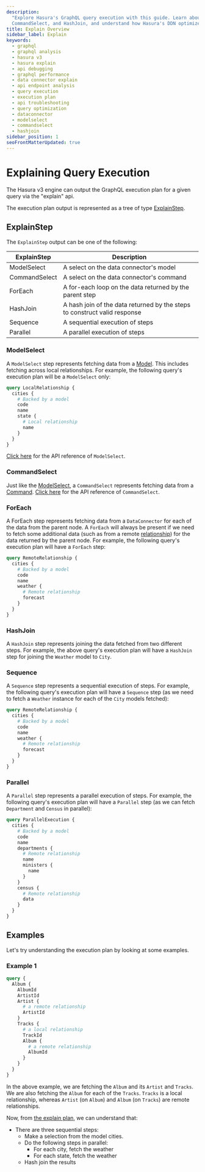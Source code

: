```yaml
---
description:
  "Explore Hasura's GraphQL query execution with this guide. Learn about various execution types like ModelSelect,
  CommandSelect, and HashJoin, and understand how Hasura's DDN optimizes query performance."
title: Explain Overview
sidebar_label: Explain
keywords:
  - graphql
  - graphql analysis
  - hasura v3
  - hasura explain
  - api debugging
  - graphql performance
  - data connector explain
  - api endpoint analysis
  - query execution
  - execution plan
  - api troubleshooting
  - query optimization
  - dataconnector
  - modelselect
  - commandselect
  - hashjoin
sidebar_position: 1
seoFrontMatterUpdated: true
---
```



# Explaining Query Execution

The Hasura v3 engine can output the GraphQL execution plan for a given query via the "explain" api.

The execution plan output is represented as a tree of type [ExplainStep](#explainstep).

## ExplainStep

The `ExplainStep` output can be one of the following:

| ExplainStep   | Description                                                               |
| ------------- | ------------------------------------------------------------------------- |
| ModelSelect   | A select on the data connector's model                                    |
| CommandSelect | A select on the data connector's command                                  |
| ForEach       | A for-each loop on the data returned by the parent step                   |
| HashJoin      | A hash join of the data returned by the steps to construct valid response |
| Sequence      | A sequential execution of steps                                           |
| Parallel      | A parallel execution of steps                                             |

### ModelSelect

A `ModelSelect` step represents fetching data from a [Model](/supergraph-modeling/models.mdx). This includes fetching
across local relationships. For example, the following query's execution plan will be a `ModelSelect` only:

```graphql
query LocalRelationship {
  cities {
    # Backed by a model
    code
    name
    state {
      # Local relationship
      name
    }
  }
}
```

<Thumbnail src="/img/explain/local-relationship.png" alt="Local relationship" width="700px" />

[Click here](./api-reference/#modelselect) for the API reference of `ModelSelect`.

### CommandSelect

Just like the [ModelSelect](#modelselect), a `CommandSelect` represents fetching data from a
[Command](docs/supergraph-modeling/commands.mdx). [Click here](./api-reference/#commandselect) for the API reference of
`CommandSelect`.

### ForEach

A ForEach step represents fetching data from a `DataConnector` for each of the data from the parent node. A `ForEach`
will always be present if we need to fetch some additional data (such as from a remote
[relationship](/supergraph-modeling/relationships.mdx)) for the data returned by the parent node. For example, the
following query's execution plan will have a `ForEach` step:

```graphql
query RemoteRelationship {
  cities {
    # Backed by a model
    code
    name
    weather {
      # Remote relationship
      forecast
    }
  }
}
```

<Thumbnail src="/img/explain/remote-relationship.png" alt="Remote relationship" width="700px" />

### HashJoin

A `HashJoin` step represents joining the data fetched from two different steps. For example, the above query's execution
plan will have a `HashJoin` step for joining the `Weather` model to `City`.

### Sequence

A `Sequence` step represents a sequential execution of steps. For example, the following query's execution plan will
have a `Sequence` step (as we need to fetch a `Weather` instance for each of the `City` models fetched):

```graphql
query RemoteRelationship {
  cities {
    # Backed by a model
    code
    name
    weather {
      # Remote relationship
      forecast
    }
  }
}
```

<Thumbnail src="/img/explain/remote-relationship.png" alt="Remote relationship" width="700px" />

### Parallel

A `Parallel` step represents a parallel execution of steps. For example, the following query's execution plan will have
a `Parallel` step (as we can fetch `Department` and `Census` in parallel):

```graphql
query ParallelExecution {
  cities {
    # Backed by a model
    code
    name
    departments {
      # Remote relationship
      name
      ministers {
        name
      }
    }
    census {
      # Remote relationship
      data
    }
  }
}
```

<Thumbnail src="/img/explain/parallel-execution.png" alt="Parallel execution" width="700px" />

## Examples

Let's try understanding the execution plan by looking at some examples.

### Example 1

```graphql
query {
  Album {
    AlbumId
    ArtistId
    Artist {
      # a remote relationship
      ArtistId
    }
    Tracks {
      # a local relationship
      TrackId
      Album {
        # a remote relationship
        AlbumId
      }
    }
  }
}
```

In the above example, we are fetching the `Album` and its `Artist` and `Tracks`. We are also fetching the `Album` for
each of the `Tracks`. `Tracks` is a local relationship, whereas `Artist` (on `Album`) and `Album` (on `Tracks`) are
remote relationships.

Now, from [the explain plan](/graphql-api/explain/api-reference/#example-1), we can understand that:

- There are three sequential steps:
  - Make a selection from the model cities.
  - Do the following steps in parallel:
    - For each city, fetch the weather
    - For each state, fetch the weather
  - Hash join the results
